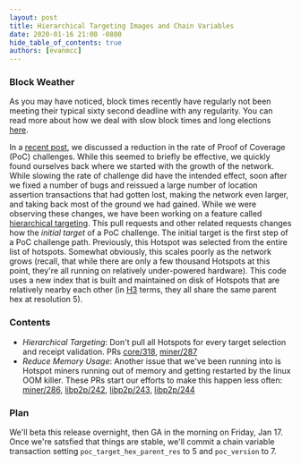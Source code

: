 ```yaml
---
layout: post
title: Hierarchical Targeting Images and Chain Variables
date: 2020-01-16 21:00 -0800
hide_table_of_contents: true
authors: [evanmcc]
---
```


### Block Weather

As you may have noticed, block times recently have regularly not been meeting their typical sixty
second deadline with any regularity. You can read more about how we deal with slow block times and
long elections
[here](https://developer.helium.com/blockchain/mining-token-rewards#hnt-proration-and-slow-block-times).

<!--truncate-->

In a [recent post](https://docs.helium.com/blog/2020/01/08/chain-var.html), we discussed a reduction
in the rate of Proof of Coverage (PoC) challenges. While this seemed to briefly be effective, we
quickly found ourselves back where we started with the growth of the network. While slowing the rate
of challenge did have the intended effect, soon after we fixed a number of bugs and reissued a large
number of location assertion transactions that had gotten lost, making the network even larger, and
taking back most of the ground we had gained. While we were observing these changes, we have been
working on a feature called
[hierarchical targeting](https://github.com/helium/blockchain-core/pull/318). This pull requests and
other related requests changes how the _initial target_ of a PoC challenge. The initial target is
the first step of a PoC challenge path. Previously, this Hotspot was selected from the entire list
of hotspots. Somewhat obviously, this scales poorly as the network grows (recall, that while there
are only a few thousand Hotspots at this point, they're all running on relatively under-powered
hardware). This code uses a new index that is built and maintained on disk of Hotspots that are
relatively nearby each other (in [H3](https://eng.uber.com/h3/) terms, they all share the same
parent hex at resolution 5).

### Contents

- _Hierarchical Targeting_: Don't pull all Hotspots for every target selection and receipt
  validation. PRs [core/318](https://github.com/helium/blockchain-core/pull/318),
  [miner/287](https://github.com/helium/miner/pull/287)
- _Reduce Memory Usage_: Another issue that we've been running into is Hotspot miners running out of
  memory and getting restarted by the linux OOM killer. These PRs start our efforts to make this
  happen less often: [miner/286](https://github.com/helium/miner/pull/286),
  [libp2p/242](https://github.com/helium/erlang-libp2p/pull/242),
  [libp2p/243](https://github.com/helium/erlang-libp2p/pull/243),
  [libp2p/244](https://github.com/helium/erlang-libp2p/pull/244)

### Plan

We'll beta this release overnight, then GA in the morning on Friday, Jan 17. Once we're satsfied
that things are stable, we'll commit a chain variable transaction setting
`poc_target_hex_parent_res` to 5 and `poc_version` to 7.
